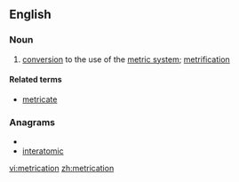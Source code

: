 ==English==

===Noun===
{{en-noun}}

# [[conversion]] to the use of the [[metric system]]; [[metrification]]

====Related terms====
*[[metricate]]

===Anagrams===
* {{alphagram|aceiimnortt}}
* [[interatomic#English|interatomic]]

[[vi:metrication]]
[[zh:metrication]]